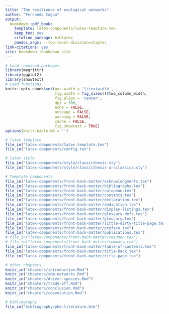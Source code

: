 ```yaml
--- 
title: "The resilience of ecological networks"
author: "Fernando Cagua"
output:
  bookdown::pdf_book:
    template: latex-components/latex-template.tex
    keep_tex: yes
    citation_package: biblatex
    pandoc_args: --top-level-division=chapter
link-citations: yes
site: bookdown::bookdown_site
---
```


```r
# Load required packages
library(magrittr)
library(ggplot2)
library(showtext)
# Load functions
knitr::opts_chunk$set(out.width = '\\textwidth', 
                      fig.width = fig_sizes()$two_column_width,
                      fig.align = 'center',
                      dpi = 300,
                      echo = FALSE,
                      message = FALSE, 
                      warning = FALSE, 
                      cache = FALSE, 
                      fig.showtext = TRUE)
options(knitr.kable.NA = '')
```

```r

# latex template 
file_in("latex-components/latex-template.tex")
file_in("latex-components/config.tex")

# latex style
file_in("latex-components/style/classicthesis.sty")
file_in("latex-components/style/classicthesis-arsclassica.sty")

# Template components
file_in("latex-components/front-back-matter/acknowledgments.tex")
file_in("latex-components/front-back-matter/bibliography.tex")
file_in("latex-components/front-back-matter/colophon.tex")
file_in("latex-components/front-back-matter/contents.tex")
file_in("latex-components/front-back-matter/declaration.tex")
file_in("latex-components/front-back-matter/dedication.tex")
file_in("latex-components/front-back-matter/display-listings.tex")
file_in("latex-components/front-back-matter/glossary-defs.tex")
file_in("latex-components/front-back-matter/glossary.tex")
file_in("latex-components/front-back-matter/little-dirty-title-page.tex")
file_in("latex-components/front-back-matter/preface.tex")
file_in("latex-components/front-back-matter/publications.tex")
# file_in("latex-components/front-back-matter/resumen.tex")
# file_in("latex-components/front-back-matter/summary.tex")
file_in("latex-components/front-back-matter/table-of-contents.tex")
file_in("latex-components/front-back-matter/title-back.tex")
file_in("latex-components/front-back-matter/title-page.tex")

# other chapters
knitr_in("chapters/introduction.Rmd")
knitr_in("chapters/sdm-networks.Rmd")
knitr_in("chapters/driver-species.Rmd")
knitr_in("chapters/trade-off.Rmd")
knitr_in("chapters/conclusion.Rmd")
knitr_in("chapters/coevolution.Rmd")

# bibliography
file_in("bibliography/phd-literature.bib")
```



